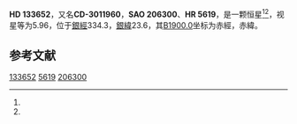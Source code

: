 {{Starbox begin
| name = HD 133652
}}
{{Starbox observe
| epoch = [[J2000.0|J2000.0]]
| constell = {{星座名待查}}<ref name=SIMBAD>{{cite web
 | url=http://simbad.u-strasbg.fr/simbad/sim-id?Ident=HR+5619
 | title =Pulsating variable Star
 | publisher=Centre de Données astronomiques de Strasbourg
 | work=SIMBAD
 | accessdate=2012-07-13}}</ref><ref name=DATA>{{cite web
 | url=http://vizier.u-strasbg.fr/viz-bin/VizieR-5?-out.add=.&-source=5050&-corr=PK=HR&-out.max=9999&HR=5619
 | title=VizieR Detailed Page
 | accessdate=2012-07-13
 | archive-date=2019-02-16
 | archive-url=https://web.archive.org/web/20190216083540/http://vizier.u-strasbg.fr/viz-bin/VizieR-5?-out.add=.&-source=5050&-corr=PK=HR&-out.max=9999&HR=5619
 | dead-url=no
 }}</ref>
| 星官 = 
| ra = {{RA|15|6|33.3}}<ref name=SIMBAD /><ref name=DATA />
| dec = {{DEC|-30|55|8}}<ref name=SIMBAD /><ref name=DATA />
| appmag_v = 5.96<ref name=SIMBAD /><ref name=DATA />
}}
{{Starbox character
| class = A0pSi<ref name=SIMBAD /><ref name=DATA />
| b-v = -0.08<ref name=SIMBAD /><ref name=DATA />
| u-b = <ref name=SIMBAD /><ref name=DATA />
| r-i = <ref name=SIMBAD /><ref name=DATA />
| variable = 
}}
{{Starbox astrometry
| radial_v = 
| prop_mo_ra = 2
| parallax = 
| p_error = 
}}
{{Starbox catalog
| names =CD-3011960，[[SAO星表|SAO]] 206300，[[HD星表|HD]] 133652，[[HR星表|HR]] 5619}}
{{Starbox reference |Simbad=HR+5619}}
{{Starbox end}}

'''HD 133652'''，又名'''CD-3011960'''，'''SAO 206300'''、'''HR 5619'''，是一颗恒星<ref name=SIMBAD /><ref name=DATA />，视星等为5.96，位于[[銀道座標系|銀經]]334.3，[[銀道座標系|銀緯]]23.6，其[[B1900.0|B1900.0]]坐标为赤經{{RA|15|0|29}}，赤緯{{DEC|-30|23.6|48}}。

== 参考文献 ==
{{reflist}}

{{star-stub}}

[[Category:HD和HDE天體|133652]]
[[Category:HR天體|5619]]
[[Category:SAO天體|206300]]